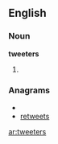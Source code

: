 ==English==

===Noun===
'''tweeters'''

# {{plural of|[[tweeter]]}}

===Anagrams===
* {{alphagram|eeersttw}}
* [[retweets#English|retweets]]

[[ar:tweeters]]